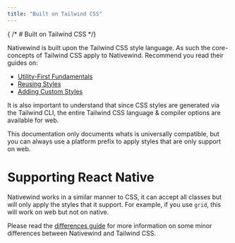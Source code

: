 ```yaml
---
title: "Built on Tailwind CSS"
---
```


{  /* # Built on Tailwind CSS */}

Nativewind is built upon the Tailwind CSS style language. As such the core-concepts of Tailwind CSS apply to Nativewind. Recommend you read their guides on:

- [Utility-First Fundamentals](https://tailwindcss.com/docs/utility-first)
- [Reusing Styles](https://tailwindcss.com/docs/reusing-styles)
- [Adding Custom Styles](https://tailwindcss.com/docs/adding-custom-styles)

It is also important to understand that since CSS styles are generated via the Tailwind CLI, the entire Tailwind CSS language & compiler options are available for web.

This documentation only documents whats is universally compatible, but you can always use a platform prefix to apply styles that are only support on web.

# Supporting React Native

Nativewind works in a similar manner to CSS, it can accept all classes but will only apply the styles that it support. For example, if you use `grid`, this will work on web but not on native.

Please read the [differences guide](./differences) for more information on some minor differences between Nativewind and Tailwind CSS.